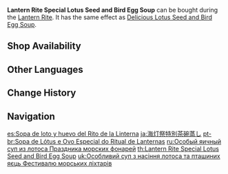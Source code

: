 {{Food Infobox
|id              = 108217
|description     = Traditional cuisine made to celebrate Lantern Rite. The clear, gold colors of the egg custard have been embellished with several lotus roots. Regardless of whether it is breakfast or a post-meal snack, its superior nutritional value can greatly nourish the body.
|type            = Adventurer's Dishes
|base            = Lotus Seed and Bird Egg Soup
|effectType      = Stamina Reduction
|effect          = Decreases all party members' sprinting [[Stamina]] consumption by '''25'''% for 900s.
|eff_att1        = Stamina
|eff_att2        = Sprinting Stamina
|quality         = 2
|event           = Lantern Rite
|region          = Liyue
|source1         = {{Sold By}}
}}
'''Lantern Rite Special Lotus Seed and Bird Egg Soup''' can be bought during the [[Lantern Rite]]. It has the same effect as [[Delicious Lotus Seed and Bird Egg Soup]].

==Shop Availability==
{{Shop Availability}}

==Other Languages==
{{Other Languages
|en      = Lantern Rite Special Lotus Seed and Bird Egg Soup
|zhs     = 海灯节特色禽蛋羹
|zhs_rm  = Hǎidēng-jié Tèsè Qín Dàn Gēng
|zht     = 海燈節特色禽蛋羹
|zht_rm  = Hǎidēng-jié Tèsè Qín Dàn Gēng
|zh_tl   = Lantern Rite Special Lotus Seed and Bird Egg Soup
|ja      = 海灯祭特別茶碗蒸し
|ja_rm   = Kaitou-sai Tokubetsu Chawanmushi
|ja_tl   = Lantern Rite Special Chawanmushi
|ko      = 해등절 특별 계란찜
|ko_rm   = Haedeungjeol Teukbyeol Gyeranjjim
|ko_tl   = Sea of Lights Festival Special Steamed Egg
|es      = Sopa de loto y huevo del Rito de la Linterna
|es_tl   = Lotus and Egg Soup of the Lantern Rite
|fr      = Œufs et graines de lotus à la vapeur façon Festival des lanternes
|fr_tl   = Lantern-Festival-Style Steamed Lotus Seeds and Eggs
|ru      = Особый яичный суп из лотоса Праздника морских фонарей
|ru_tl   = Special Egg and Lotus Soup for Sea Lantern Rite
|th      = Lantern Rite Special Lotus Seed and Bird Egg Soup
|vi      = Canh Trứng Đặc Biệt Tết Hải Đăng
|vi_tl   = 
|de      = Gedämpftes Ei mit Lotossamen fürs Laternenritual
|de_tl   = Steamed Egg With Lotus Seeds for the Lantern Rite
|id      = Lantern Rite Special Lotus Seed and Bird Egg Soup
|pt      = Sopa de Lótus e Ovo Especial do Ritual de Lanternas
|pt_tl   = 
|tr      = Fener Şenliği Özel Nilüfer Tohumlu Yumurta Çorbası
|tr_tl   = 
|it      = Zuppa di semi di loto e uova d'uccello speciale del Festival delle lanterne
|it_tl   = Special Lotus Seed and Bird Egg Soup of the Lantern Festival
}}

==Change History==
{{Change History|1.3}}

==Navigation==
{{Food Navbox|type=Event-Exclusive Dishes}}

[[es:Sopa de loto y huevo del Rito de la Linterna]]
[[ja:海灯祭特別茶碗蒸し]]
[[pt-br:Sopa de Lótus e Ovo Especial do Ritual de Lanternas]]
[[ru:Особый яичный суп из лотоса Праздника морских фонарей]]
[[th:Lantern Rite Special Lotus Seed and Bird Egg Soup]]
[[uk:Особливий суп з насіння лотоса та пташиних яєць Фестивалю морських ліхтарів]]